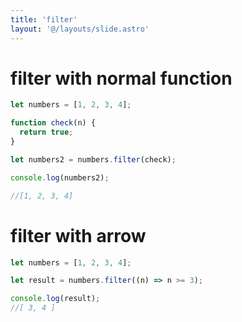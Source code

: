 ```yaml
---
title: 'filter'
layout: '@/layouts/slide.astro'
---
```


# filter with normal function
```javascript
let numbers = [1, 2, 3, 4];

function check(n) {
  return true;
}

let numbers2 = numbers.filter(check);

console.log(numbers2);

//[1, 2, 3, 4]
```

# filter with arrow
```javascript
let numbers = [1, 2, 3, 4];

let result = numbers.filter((n) => n >= 3);

console.log(result);
//[ 3, 4 ]
```